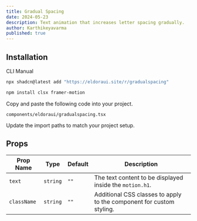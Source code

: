 ```yaml
---
title: Gradual Spacing
date: 2024-05-23
description: Text animation that increases letter spacing gradually.
author: Karthikeyavarma
published: true
---
```


<ComponentPreview name="gradualspacingdemo" />

## Installation

<Tabs defaultValue="cli">
<TabsList>
  <TabsTrigger value="cli">CLI</TabsTrigger>
  <TabsTrigger value="manual">Manual</TabsTrigger>
</TabsList>
<TabsContent value="cli">

```bash
npx shadcn@latest add "https://eldoraui.site/r/gradualspacing"
```

</TabsContent>

<TabsContent value="manual">


<Steps>

<Step>

```bash
npm install clsx framer-motion
```

</Step>

<Step>Copy and paste the following code into your project.</Step>

`components/eldoraui/gradualspacing.tsx`

<ComponentSource name="gradualspacing" />

<Step>Update the import paths to match your project setup.</Step>

</Steps>


</TabsContent>

</Tabs>



## Props

| Prop Name   | Type     | Default | Description                                                          |
| ----------- | -------- | ------- | -------------------------------------------------------------------- |
| `text`      | `string` | `""`    | The text content to be displayed inside the `motion.h1`.             |
| `className` | `string` | `""`    | Additional CSS classes to apply to the component for custom styling. |
